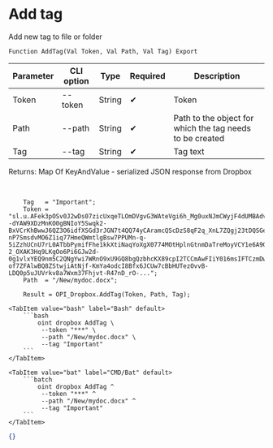 ﻿---
sidebar_position: 2
---


# Add tag
 Add new tag to file or folder



`Function AddTag(Val Token, Val Path, Val Tag) Export`

  | Parameter | CLI option | Type | Required | Description |
  |-|-|-|-|-|
  | Token | --token | String | &#x2714; | Token |
  | Path | --path | String | &#x2714; | Path to the object for which the tag needs to be created |
  | Tag | --tag | String | &#x2714; | Tag text |

  
  Returns:  Map Of KeyAndValue - serialized JSON response from Dropbox

<br/>




```bsl title="1C:Enterprise/OneScript code example"
    Tag   = "Important";
    Token = "sl.u.AFek3pOSv0J2wDs07zicUxqeTLOmDVgvG3WAteVgi6h_Mg0uxNJmCWyjF4dUMBAdvOI4FsoQF--dYAW9XDzMnKO0gBNIoY5Swqk2-BxVCrKhBwwJ6QZ3O6idfXSGd3rJGN7t4QQ74yCAramcQScDzS8qF2q_XnL7ZQgj23tDQSGeR5eVr5dCNYLYRwGW7PSiCIjBahF6ONAsAEu12gYOLCGXVUz_KHC2r2FcU9g5HXRG98f7Oj8CYvAefpveb_Y6dacVOm1lDUVNx3QAX25rjfekBKpaZl_SZKvbxOp6J6RyFS4T4mfL_rElrLE2omIbc26pet_jbcX2xih6QyVttNENtrxm-nP7SmsdvMO6Z1iq77HmeQWmtlgBsw7PPUMn-q-5iZzhUCnU7rL0ATbbPymifFhe1kkXtiNaqYoXgX0774MOtHplnGtnmDaTreMoyVCY1e6A9GXyx9-2_OXAK3Hq9LKgOo6Pi6GJw2d-0g1vlxYEQ9nm5C2QNgYwi7WRnO9xU9GQ8bgQzbhcKX89cpI2TCCmAwFIiY016msIFTCzmDwGk0ppwg5N7a7q4wE0CmXOzz8HfjLjgog8F4dU_3oDAQDbmY5w1z0dB56sfNBRpNQZWRIeoV0uWKCXKGvYGOW-of7ZFAlwBQ8ZStwjiAtNjf-KmYa4odcI8Bfx6JCUw7cBbHUTezOvvB-LDQ0p5uJUVrkv8a7Wxm37Fhjvt-R47nD_rO-...";
    Path  = "/New/mydoc.docx";

    Result = OPI_Dropbox.AddTag(Token, Path, Tag);
```
 

 <Tabs>
  
    <TabItem value="bash" label="Bash" default>
        ```bash
            oint dropbox AddTag \
             --token "***" \
             --path "/New/mydoc.docx" \
             --tag "Important"
        ```
    </TabItem>
  
    <TabItem value="bat" label="CMD/Bat" default>
        ```batch
            oint dropbox AddTag ^
             --token "***" ^
             --path "/New/mydoc.docx" ^
             --tag "Important"
        ```
    </TabItem>
</Tabs>


```json title="Result"
{}
```
